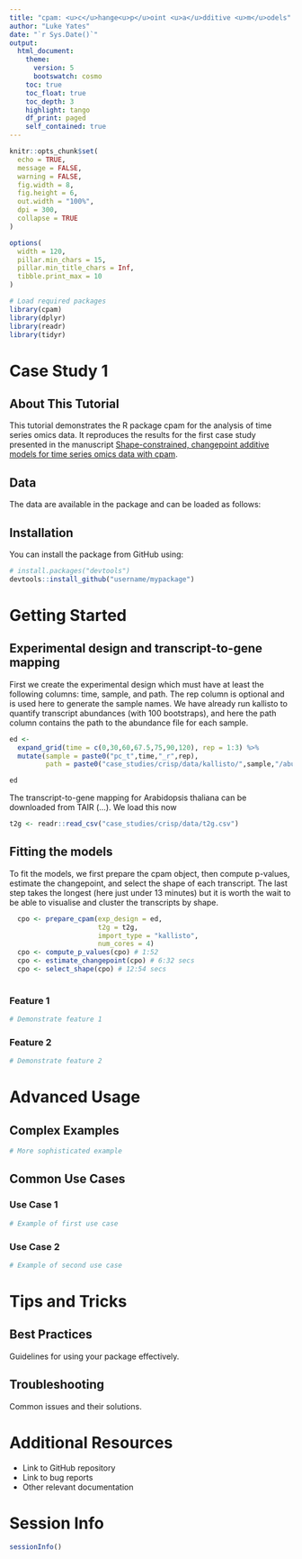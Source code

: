 ```yaml
---
title: "cpam: <u>c</u>hange<u>p</u>oint <u>a</u>dditive <u>m</u>odels"
author: "Luke Yates"
date: "`r Sys.Date()`"
output:
  html_document:
    theme:
      version: 5
      bootswatch: cosmo
    toc: true
    toc_float: true
    toc_depth: 3
    highlight: tango
    df_print: paged
    self_contained: true
---
```


```r
knitr::opts_chunk$set(
  echo = TRUE,
  message = FALSE,
  warning = FALSE,
  fig.width = 8,
  fig.height = 6,
  out.width = "100%",
  dpi = 300,
  collapse = TRUE
)

options(
  width = 120,
  pillar.min_chars = 15,
  pillar.min_title_chars = Inf,
  tibble.print_max = 10
)

# Load required packages
library(cpam)  
library(dplyr)
library(readr)
library(tidyr)
```

# Case Study 1

## About This Tutorial

This tutorial demonstrates the R package cpam for the analysis of time series
omics data. It reproduces the results for the first case study presented in the 
manuscript [Shape-constrained, changepoint additive models for time series omics data with cpam]((https://doi.org/10.1101/2024.12.22.630003)).

## Data

The data are available in the package and can be loaded as follows:


## Installation

You can install the package from GitHub using:

```r
# install.packages("devtools")
devtools::install_github("username/mypackage")
```

# Getting Started

## Experimental design and transcript-to-gene mapping
First we create the experimental design which must have at least the following columns: 
time, sample, and path. The rep column is optional and is used here to generate the 
sample names. We have already run kallisto to quantify transcript abundances (with 100 bootstraps),
and here the path column contains the path to the abundance file for each sample.
```r
ed <- 
  expand_grid(time = c(0,30,60,67.5,75,90,120), rep = 1:3) %>%
  mutate(sample = paste0("pc_t",time,"_r",rep),
         path = paste0("case_studies/crisp/data/kallisto/",sample,"/abundance.h5"))

ed

```
The transcript-to-gene mapping for Arabidopsis thaliana can be downloaded from
TAIR (...). We load this now

```r
t2g <- readr::read_csv("case_studies/crisp/data/t2g.csv")
```

## Fitting the models
To fit the models, we first prepare the cpam object, then compute p-values, 
estimate the changepoint, and select the shape of each transcript. The last step 
takes the longest (here just under 13 minutes) but it is worth the wait to be able to
visualise and cluster the transcripts by shape.

```r
  cpo <- prepare_cpam(exp_design = ed,
                      t2g = t2g,
                      import_type = "kallisto",
                      num_cores = 4)
  cpo <- compute_p_values(cpo) # 1:52
  cpo <- estimate_changepoint(cpo) # 6:32 secs
  cpo <- select_shape(cpo) # 12:54 secs
    
```

### Feature 1

```r
# Demonstrate feature 1
```

### Feature 2

```r
# Demonstrate feature 2
```

# Advanced Usage

## Complex Examples

```r
# More sophisticated example
```

## Common Use Cases

### Use Case 1

```r
# Example of first use case
```

### Use Case 2

```r
# Example of second use case
```

# Tips and Tricks

## Best Practices

Guidelines for using your package effectively.

## Troubleshooting

Common issues and their solutions.

# Additional Resources

- Link to GitHub repository
- Link to bug reports
- Other relevant documentation

# Session Info

```r
sessionInfo()
```
